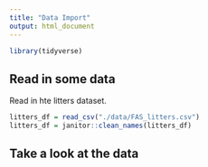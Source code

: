 ```yaml
---
title: "Data Import"
output: html_document
---
```


```r
library(tidyverse)
```

## Read in some data 

Read in hte litters dataset. 

```r
litters_df = read_csv("./data/FAS_litters.csv")
litters_df = janitor::clean_names(litters_df)
```



## Take a look at the data 